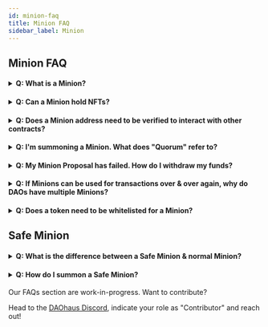 ```yaml
---
id: minion-faq
title: Minion FAQ
sidebar_label: Minion
---
```


## Minion FAQ

<h4>
  <details>
    <summary>Q: What is a Minion? </summary>
  
    <p>&nbsp;</p>
  
    A: Minions enable your DAO to call arbitrary contracts, enabling you to do many things such as manage ENS, collect NFTs, manage treasury in DeFi, etc.
  
  </details>
</h4>

<h4>
  <details>
    <summary>Q: Can a Minion hold NFTs? </summary>
  
    <p>&nbsp;</p>
  
    A: Yes, they can.
  
  </details>
</h4>

<h4>
  <details>
    <summary>Q: Does a Minion address need to be verified to interact with other contracts? </summary>
  
    <p>&nbsp;</p>
  
    A: No, the minion does not need to be verified, as long as the contract address that the minion is interacting with is verified. 
  
  </details>
</h4>

<h4>
  <details>
    <summary>Q: I'm summoning a Minion. What does "Quorum" refer to? </summary>
  
    <p>&nbsp;</p>
  
    A: Quorum refers to the percentage of total voing power required to pass the Minion proposal 
  
  </details>
</h4>

<h4>
  <details>
    <summary>Q: My Minion Proposal has failed. How do I withdraw my funds? </summary>
  
    <p>&nbsp;</p>
  
    A: 
    1. Go to Settings page in your DAO (via left NavBar)
    2. Click the settings icon beside the relevant Minion
    3. Click Claim to claim your funds
    
  </details>
</h4>


<h4>
  <details>
    <summary>Q: If Minions can be used for transactions over & over again, why do DAOs have multiple Minions? </summary>
  
    <p>&nbsp;</p>
  
    A: These DAOs have multiple minions to organise & set aside funds for different purposes (e.g. Community tokens in one, NFTs in another, distribution tokens in another, etc.)
    
  </details>
</h4>

<h4>
  <details>
    <summary>Q: Does a token need to be whitelisted for a Minion? </summary>
  
    <p>&nbsp;</p>
  
    A: No, tokens do not need to be whitelisted for Minions.
    
  </details>
</h4>

## Safe Minion

<h4>
  <details>
    <summary>Q: What is the difference between a Safe Minion & normal Minion?  </summary>
  
    <p>&nbsp;</p>
  
    A: Their functionality is roughly the same, except that the Safe Minion uses a Gnosis Safe on the backend and has early execution capabilities.
  </details>
</h4>

<h4>
  <details>
    <summary>Q: How do I summon a Safe Minion?</summary>
  
    <p>&nbsp;</p>
  
    A: Click on the left navbar and go to the Boosts page. Click "Summon Minion" on the top right and select "Safe Minion" on the drop down to summon your Safe Minion
    
  </details>
</h4>

Our FAQs section are work-in-progress. Want to contribute? 

Head to the [DAOhaus Discord](https://discord.gg/bUd7HqMx), indicate your role as "Contributor" and reach out! 
